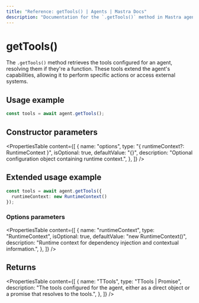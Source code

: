 ```yaml
---
title: "Reference: getTools() | Agents | Mastra Docs"
description: "Documentation for the `.getTools()` method in Mastra agents, which retrieves the tools that the agent can use."
---
```


# getTools()

The `.getTools()` method retrieves the tools configured for an agent, resolving them if they're a function. These tools extend the agent's capabilities, allowing it to perform specific actions or access external systems.

## Usage example

```typescript showLineNumbers copy
const tools = await agent.getTools();
```

## Constructor parameters

<PropertiesTable
  content={[
    {
      name: "options",
      type: "{ runtimeContext?: RuntimeContext }",
      isOptional: true,
      defaultValue: "{}",
      description: "Optional configuration object containing runtime context.",
    },
  ]}
/>

## Extended usage example

```typescript showLineNumbers copy
const tools = await agent.getTools({
  runtimeContext: new RuntimeContext()
});
```

### Options parameters

<PropertiesTable
  content={[
    {
      name: "runtimeContext",
      type: "RuntimeContext",
      isOptional: true,
      defaultValue: "new RuntimeContext()",
      description: "Runtime context for dependency injection and contextual information.",
    },
  ]}
/>

## Returns

<PropertiesTable
  content={[
    {
      name: "TTools",
      type: "TTools | Promise<TTools>",
      description: "The tools configured for the agent, either as a direct object or a promise that resolves to the tools.",
    },
  ]}
/>
